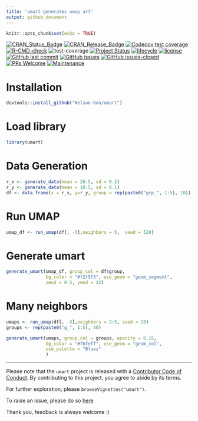 ```yaml
---
title: 'umart generates umap art'
output: github_document
---
```


```r
knitr::opts_chunk$set(echo = TRUE)
```

<!-- badges: start -->

[![CRAN_Status_Badge](https://r-pkg.org/badges/version/umart)](https://cran.r-project.org/package=umart)
[![CRAN\_Release\_Badge](https://www.r-pkg.org/badges/version-ago/umart)](https://CRAN.R-project.org/package=umart) 
[![Codecov test coverage](https://codecov.io/gh/Nelson-Gon/umart/branch/main/graph/badge.svg)](https://codecov.io/gh/Nelson-Gon/umart?branch=main)
[![R-CMD-check](https://github.com/Nelson-Gon/umart/actions/workflows/devel-check.yaml/badge.svg)](https://github.com/Nelson-Gon/umart/actions/workflows/devel-check.yaml)
![test-coverage](https://github.com/Nelson-Gon/umart/workflows/test-coverage/badge.svg)
[![Project Status](https://www.repostatus.org/badges/latest/active.svg)](https://www.repostatus.org/) 
[![lifecycle](https://img.shields.io/badge/lifecycle-maturing-blue.svg)](https://lifecycle.r-lib.org/articles/stages.html)
[![license](https://img.shields.io/badge/license-GPL--3-blue.svg)](https://www.gnu.org/licenses/gpl-3.0.en.html)
[![GitHub last commit](https://img.shields.io/github/last-commit/Nelson-Gon/umart.svg)](https://github.com/Nelson-Gon/umart/commits/main)
[![GitHub issues](https://img.shields.io/github/issues/Nelson-Gon/umart.svg)](https://GitHub.com/Nelson-Gon/umart/issues/)
[![GitHub issues-closed](https://img.shields.io/github/issues-closed/Nelson-Gon/umart.svg)](https://GitHub.com/Nelson-Gon/umart/issues?q=is%3Aissue+is%3Aclosed)
[![PRs Welcome](https://img.shields.io/badge/PRs-welcome-brightgreen.svg?style=flat-square)](https://makeapullrequest.com)
[![Maintenance](https://img.shields.io/badge/Maintained%3F-yes-green.svg)](https://GitHub.com/Nelson-Gon/umart/graphs/commit-activity)
<!-- badges: end -->

# Installation 


```r
devtools::install_github("Nelson-Gon/umart")
```


# Load library 

```r
library(umart)

```


# Data Generation 

```r
r_x <- generate_data(mean = 20.5, sd = 0.2)
r_y <- generate_data(mean = 10.5, sd = 0.1)
df <- data.frame(x = r_x, y=r_y, group = rep(paste0("grp_", 1:5), 10))
```


# Run UMAP 

```r
umap_df <- run_umap(df[, -3],neighbors = 5,  seed = 520)
```

# Generate umart 


```r
generate_umart(umap_df, group_col = df$group,
               bg_color = "#f2f5f3", use_geom = "geom_segment",
               xend = 0.5, yend = 12)
```

# Many neighbors 

```r
umaps <- run_umap(df[, -3],neighbors = 2:5, seed = 20)
groups <- rep(paste0("g_", 1:5), 40)

generate_umart(umaps, group_col = groups, opacity = 0.15,
               bg_color = "#f6feff", use_geom = "geom_col",
               use_palette = "Blues"
               ) 


```

---


Please note that the `umart` project is released with a [Contributor Code of Conduct](https://github.com/Nelson-Gon/umart/blob/main/.github/CODE_OF_CONDUCT.md).
By contributing to this project, you agree to abide by its terms.

For further exploration, please `browseVignettes("umart")`.

To raise an issue, please do so
[here](https://github.com/Nelson-Gon/umart/issues)

Thank you, feedback is always welcome :)
